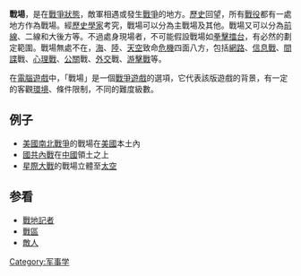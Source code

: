 {{unreferenced|time=2018-03-22T00:56:30+00:00}}{{翻译请求}}{{軍事}}

{{noteTA
|1=zh-cn:战地; zh-tw:戰地風雲
}}

{{Otheruses|subject=战争名词的定义|other=電玩遊戲作品系列|戰地風雲系列}} 

'''戰場'''，是在[[戰爭狀態|戰爭狀態]]，敵軍相遇或發生[[戰爭|戰爭]]的地方。[[歷史|歷史]]回望，所有[[戰役|戰役]]都有一處地方作為戰場。經[[歷史學家|歷史學家]]考究，戰場可以分為主戰場及其他。戰場又可以分為[[前線|前線]]、二線和大後方等。不過處身現場者，不可能假設戰場如[[拳擊|拳擊]][[擂台|擂台]]，有必然的劃定範圍。戰場無處不在，[[海|海]]、[[陸|陸]]、[[天空|天空]]致命[[危機|危機]]四面八方，包括[[網路|網路]]、[[信息戰|信息戰]]、[[間諜|間諜]]戰、[[心理戰|心理戰]]、[[公關|公關]]戰、[[外交|外交]]戰、[[游擊戰|游擊戰]]等。

在[[電腦遊戲|電腦遊戲]]中，「戰場」是一個[[戰爭遊戲|戰爭遊戲]]的選項，它代表該版遊戲的背景，有一定的客觀[[環境|環境]]、條件限制，不同的難度級數。

==例子==
* [[美國南北戰爭|美國南北戰爭]]的戰場在[[美國|美國]]本土內
* [[國共內戰|國共內戰]]在[[中國|中國]]領土之上
* [[星際大戰|星際大戰]]的戰場立體至[[太空|太空]]

==参看==
* [[戰地記者|戰地記者]]
* [[戰區|戰區]]
* [[敵人|敵人]]
[[Category:军事学|Category:军事学]]